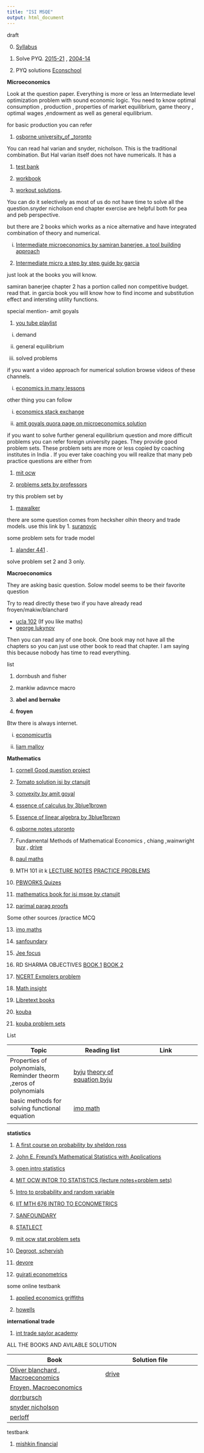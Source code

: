 ```yaml
---
title: "ISI MSQE"
output: html_document
---
```


draft

0. [Syllabus](https://www.isical.ac.in/~admission/IsiAdmission/Syllabus/MSQE_Syllabus-2022.pdf)

1. Solve PYQ. [2015-21](https://www.isical.ac.in/~admission/IsiAdmission/PreviousQuestion/Questions-MSQE.html) , [2004-14](https://www.isical.ac.in/~deanweb/MSQESQ.html)  

2. PYQ solutions [Econschool](https://www.econschool.in/resources/past-year-exams)


**Microeconomics**

Look at the question paper. Everything is more or less an Intermediate level optimization problem with sound  economic logic. You need to know optimal consumption , production , properties of market equilibrium, game theory , optimal wages ,endowment as well as general equilibrium.

for basic production you can refer 

1. [osborne university_of _toronto](https://www.economics.utoronto.ca/osborne/2x3/tutorial/index.html)

You can read hal varian and snyder, nicholson. This is the traditional combination. But Hal varian itself does not have numericals. It has a 

1. [test bank](https://drive.google.com/file/d/1Jjvuch8LcU19oxNbe4cxq805ZrrDBNMy/view?usp=sharing)  

2. [workbook](https://drive.google.com/file/d/1X9ulQit0ffHJyZgm0dFuHFHO5BpEvgP2/view?usp=sharing)  

3. [workout solutions](https://drive.google.com/file/d/1buEQoOhTVummdiRNzGtFbBZG97VVufyS/view?usp=sharing). 

You can do it selectively as most of us do not have time to solve all the question.snyder nicholson end chapter exercise are helpful both for pea and peb perspective.

but there are 2 books which works as a nice alternative and have integrated combination  of theory and numerical.

i. [Intermediate microeconomics by samiran banerjee, a tool building approach]()
2. [Intermediate micro a step by step guide by garcia]() 


just look at the books you will know.

samiran banerjee chapter 2 has a portion called non competitive budget. read that. in garcia book you will know how to find income and substitution effect and intersting utility functions.

special mention- amit goyals 

1. [you tube playlist](https://www.youtube.com/c/AmitGoyal-econschool/playlists)  

i. demand 

ii. general equilibrium

iii. solved problems 



if you want a video approach for numerical solution browse videos of these channels.

i. [economics in many lessons](https://www.youtube.com/c/EconomicsinManyLessons/playlists)



other thing you can follow

i. [economics stack exchange]()

ii. [amit goyals quora page on microeconomics solution]()

if you want to solve further general equilibrium question and more difficult problems you can refer foreign university pages. They provide good problem sets. These problem sets are more or less copied by coaching institutes in India . If you ever take coaching you will realize that many peb practice  questions are either from 

1. [mit ocw]()

2. [problems sets by professors]()

try this problem set by 

1. [mawalker](http://www.u.arizona.edu/~mwalker/Exercises/)


there are some question comes from hecksher olhin theory and trade models. use this link by 
1. [suranovic](http://internationalecon.com/Trade/Tch60/Tch60.php)

some problem sets for trade model 

1. [alander 441](http://www-personal.umich.edu/~alandear/courses/441/ps/) . 

solve problem set 2 and 3 only.


**Macroeconomics**

They are asking basic question. Solow model seems to be their favorite question

Try to read directly these two if you have already read froyen/makiw/blanchard

- [ucla 102](https://fgeerolf.com/econ102/) (If you like maths)
- [george lukynov](https://sites.google.com/view/glukyanov/teaching)

Then you can read any of one book. One book may not have all the chapters so you can just use other book to read that chapter. I am saying this because nobody has time to read everything.

list

1. dornbush and fisher

2. mankiw adavnce macro

3. **abel and bernake**

4. **froyen**

Btw there is always internet.


i. [economicurtis](https://www.youtube.com/c/economicurtis/playlists)

ii. [liam malloy](https://www.youtube.com/user/liammalloy/playlists)



**Mathematics**

1. [cornell Good question project](http://pi.math.cornell.edu/~GoodQuestions/materials.html#GQ)

2. [Tomato solution isi by ctanujit](https://www.ctanujit.org/uploads/2/5/3/9/25393293/isi_ebook.pdf)

3. [convexity by amit goyal](https://www.youtube.com/playlist?list=PLUJGfL_499TLYEd-9IO1DmQKwm6Mtdt4u)

4. [essence of calculus by 3blue1brown](https://www.youtube.com/playlist?list=PLZHQObOWTQDMsr9K-rj53DwVRMYO3t5Yr)

5. [Essence of linear algebra by 3blue1brown](https://www.youtube.com/playlist?list=PLZHQObOWTQDPD3MizzM2xVFitgF8hE_ab)

6. [osborne notes utoronto](https://mjo.osborne.economics.utoronto.ca/index.php/tutorial/index/1/toc)

7. Fundamental Methods of Mathematical Economics , chiang ,wainwright [buy](https://www.amazon.in/Fundamental-Methods-Mathematical-Economics-Chiang/dp/125909734X/ref=pd_sim_3?pd_rd_w=BB3o4&pf_rd_p=779929c3-4bad-491c-b925-3ec03c91d856&pf_rd_r=DDK1B840GPX9YQQPHXKT&pd_rd_r=f9ca1000-9a63-442b-8aaa-d2abc4ab206f&pd_rd_wg=CrStu&pd_rd_i=125909734X&psc=1)  , [drive]()

8. [paul maths](https://tutorial.math.lamar.edu/)

9. MTH 101 iit k [LECTURE NOTES](https://home.iitk.ac.in/~psraj/mth101/lecture_notes.html)   [PRACTICE PROBLEMS](https://home.iitk.ac.in/~psraj/mth101/practice-problems.html)

10. [PBWORKS Quizes](http://scherk.pbworks.com/w/browse/#view=ViewFolder&param=Quizzes)

11. [mathematics book for isi msqe by ctanujit](https://www.ctanujit.org/uploads/2/5/3/9/25393293/mathematics_book_for_isi_msqe_exam.pdf)

12. [parimal parag proofs](https://ece.iisc.ac.in/~parimal/2015/proofs/)


Some other sources /practice MCQ

13. [imo maths](https://imomath.com/index.cgi?page=mathTexts)

14. [sanfoundary](https://www.sanfoundry.com/1000-engineering-mathematics-questions-answers/)

15. [Jee focus](https://jeefocus.com/app/#page=category&secid=3)

16. RD SHARMA OBJECTIVES  [BOOK 1](https://drive.google.com/file/d/0B0d-UkWYmTPhZkZBV0ppbjU5dmc/view?resourcekey=0-MJzbrvRoLbu0Q_oq6asSqg)   [BOOK 2](https://drive.google.com/file/d/0B0d-UkWYmTPhVzI1WFcwTDFQT1E/view?resourcekey=0-1p5KKJJ3su8hju9I55bd2Q)

17. [NCERT Exmplers problem](https://ncert.nic.in/exemplar-problems.php?ln=) 

18. [Math insight](https://mathinsight.org/index/general)

19. [Libretext books](https://math.libretexts.org/Bookshelves)

20. [kouba](https://www.math.ucdavis.edu/~kouba/)

21. [kouba problem sets](https://www.math.ucdavis.edu/~kouba/ProblemsList.html)


List 

|Topic|Reading list |Link|
|---|---|---|
|Properties of polynomials, Reminder theorm ,zeros of polynomials|[byju](https://byjus.com/maths/polynomial/)  [theory of equation byju ](https://byjus.com/jee/theory-of-equations/)|
|basic methods for solving functional equation| [imo math](https://imomath.com/index.cgi?page=basicMethodsFunctionalEquations)|
|


**statistics**

1. [A first course on probability by sheldon ross](http://library.lol/main/1e7b981a2f8c320c81d356b375bb6433)

2. [John E. Freund's Mathematical Statistics with Applications](https://libgen.li/edition.php?id=138634838)

3. [open intro statistics](http://library.lol/main/4c23047d7037b3e12265f35d89fb1782)

4. [MIT OCW INTOR TO STATISTICS (lecture notes+problem sets)](https://ocw.mit.edu/courses/14-30-introduction-to-statistical-methods-in-economics-spring-2009/pages/assignments/)

5. [Intro to probability and random variable](https://www.probabilitycourse.com/preface.php)

6. [IIT MTH 676 INTRO TO ECONOMETRICS](https://home.iitk.ac.in/~shalab/course3.htm)

7. [SANFOUNDARY](https://www.sanfoundry.com/1000-probability-statistics-questions-answers/)

8. [STATLECT](https://www.statlect.com/)

9. [mit ocw stat problem sets](https://ocw.mit.edu/courses/14-30-introduction-to-statistical-method-in-economics-spring-2006/pages/assignments/)

10. [Degroot, schervish](http://library.lol/main/4fa98d3b0be2986a9e05ff01048bac7a)

11. [devore](https://drive.google.com/file/d/1xbDrkV4nCUIN_Jd2vq3AMgAe5KwdKn7T/view?usp=sharing)

12. [gujrati econometrics]()






some online testbank

1. [applied economics griffiths](https://wps.pearsoned.co.uk/ema_uk_he_griffiths_appecon_12/204/52362/13404752.cw/index.html)

2. [howells](https://wps.pearsoned.co.uk/ema_uk_he_howells_econmoney_4/98/25261/6466832.cw/index.html)



**international trade**

1. [int trade saylor academy](https://saylordotorg.github.io/text_international-trade-theory-and-policy/)



ALL THE BOOKS AND AVILABLE SOLUTION

|Book |Solution file|
|---|---|
|[Oliver blanchard , Macroeconomics](https://drive.google.com/file/d/15QWl0VH0lJMfpHCFRvjk0P6mM-WYcKG6/view?usp=sharing)|[drive](https://drive.google.com/file/d/1xJW3faVn8_ZazrDKQEjh8NnnuJ6Sv_Fr/view?usp=sharing)|
|[Froyen, Macroeconomics](https://drive.google.com/file/d/1oNX7_q-gsRNR04wkoWTgpvYJL1ipk7T1/view?usp=sharing)|
|[dorrbursch](https://drive.google.com/file/d/1yxK4SWCrLgWcNnIZ-PJ2ZL7P3GkiopGo/view?usp=sharing)||
|[snyder nicholson](https://drive.google.com/file/d/1HqnOvcGbYUl-8Yw2uvYuYN-K3CRwGGpr/view?usp=sharing)||
|[perloff](https://drive.google.com/file/d/1CihRPgUyNI_cS6O73NyySjFy_-rRy6_k/view?usp=sharing)||


testbank

1. [mishkin financial ](http://library.lol/main/27E3BFB422D08059187DC2830154A1FC)





